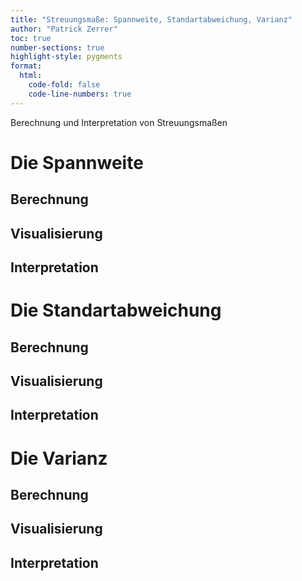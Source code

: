 ```yaml
---
title: "Streuungsmaße: Spannweite, Standartabweichung, Varianz"
author: "Patrick Zerrer"
toc: true
number-sections: true
highlight-style: pygments
format:
  html:
    code-fold: false
    code-line-numbers: true
---
```


Berechnung und Interpretation von Streuungsmaßen

# Die Spannweite

## Berechnung

## Visualisierung

## Interpretation

# Die Standartabweichung

## Berechnung

## Visualisierung

## Interpretation

# Die Varianz

## Berechnung

## Visualisierung

## Interpretation
